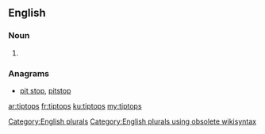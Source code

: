 ==English==

===Noun===
{{head|en}}

# {{plural of|tiptop}}

===Anagrams===
* [[pit stop#English|pit stop]], [[pitstop#English|pitstop]]

[[Category:English plurals]][[Category:English plurals using obsolete wikisyntax]]

[[ar:tiptops]]
[[fr:tiptops]]
[[ku:tiptops]]
[[my:tiptops]]
